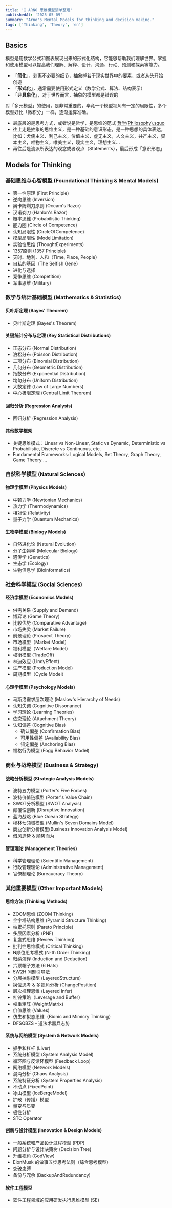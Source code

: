 ```yaml
---
title: '🧠 ARNO 思维模型清单整理'
publishedAt: '2025-05-09'
summary: "Arno's Mental Models for thinking and decision making."
tags: ['Thinking', 'Theory', 'en']
---
```


## Basics

模型是用数学公式和图表展现出来的形式化结构，它能够帮助我们理解世界。掌握和使用模型可以提高我们理解、解释、设计、沟通、行动、预测和探索等能力。

- 「**简化**」，剥离不必要的细节，抽象掉若干现实世界中的要素，或者从头开始创造
- 「**形式化**」，通常需要使用形式定义（数学公式、算法、结构表示）
- 「**非具象化**」，对于世界而言，抽象的模型都是错误的

对「多元模型」的使用，是非常重要的，毕竟一个模型视角有一定的局限性，多个模型好比「微积分」一样，逐渐运算准确。

- 最底层的是思考方式，或者说是哲学，是思维的范式 [哲学(Philosophy).squo](https://www.notion.so/Philosophy-squo-2c7ee9c7e02745579d7bbd88ceb9de14?pvs=21)
- 往上走是抽象的思维主义，是一种基础的意识形态，是一种思想的具体表达，比如：犬儒主义、利己主义，价值主义，虚无主义，人文主义，共产主义，资本主义，唯物主义，唯美主义，现实主义，理想主义…
- 再往后是流派所表达的观念或者观点（Statements），最后形成「意识形态」

## Models for Thinking

### 基础思维与心智模型 (Foundational Thinking & Mental Models)

- 第一性原理 (First Principle)
- 逆向思维 (Inversion)
- 奥卡姆剃刀原则 (Occam's Razor)
- 汉诺剃刀 (Hanlon's Razor)
- 概率思维 (Probabilistic Thinking)
- 能力圈 (Circle of Competence)
- 认知局限性 (CircleOfCompetence)
- 模型局限性 (ModelLimitation)
- 实验性思维 (ThoughtExperiments)
- 1357原则 (1357 Principle)
- 天时、地利、人和（Time, Place, People）
- 自私的基因（The Selfish Gene）
- 进化与选择
- 竞争思维 (Competition)
- 军事思维 (Military)

### 数学与统计基础模型 (Mathematics & Statistics)

#### 贝叶斯定理 (Bayes' Theorem)

- 贝叶斯定理 (Bayes's Theorem)

#### 关键统计分布与定理 (Key Statistical Distributions)

- 正态分布 (Normal Distribution)
- 泊松分布 (Poisson Distribution)
- 二项分布 (Binomial Distribution)
- 几何分布 (Geometric Distribution)
- 指数分布 (Exponential Distribution)
- 均匀分布 (Uniform Distribution)
- 大数定律 (Law of Large Numbers)
- 中心极限定理 (Central Limit Theorem)

#### 回归分析 (Regression Analysis)

- 回归分析 (Regression Analysis)

#### 其他数学框架

- 关键思维模式：Linear vs Non-Linear, Static vs Dynamic, Deterministic vs Probabilistic, Discrete vs Continuous, etc.
- Fundamental Frameworks: Logical Models, Set Theory, Graph Theory, Game Theory ...

### 自然科学模型 (Natural Sciences)

#### 物理学模型 (Physics Models)

- 牛顿力学 (Newtonian Mechanics)
- 热力学 (Thermodynamics)
- 相对论 (Relativity)
- 量子力学 (Quantum Mechanics)

#### 生物学模型 (Biology Models)

- 自然进化论 (Natural Evolution)
- 分子生物学 (Molecular Biology)
- 遗传学 (Genetics)
- 生态学 (Ecology)
- 生物信息学 (Bioinformatics)

### 社会科学模型 (Social Sciences)

#### 经济学模型 (Economics Models)

- 供需关系 (Supply and Demand)
- 博弈论 (Game Theory)
- 比较优势 (Comparative Advantage)
- 市场失灵 (Market Failure)
- 前景理论 (Prospect Theory)
- 市场模型（Market Model）
- 福利模型（Welfare Model）
- 权衡模型 (TradeOff)
- 林迪效应 (LindyEffect)
- 生产模型 (Production Model)
- 周期模型（Cycle Model）

#### 心理学模型 (Psychology Models)

- 马斯洛需求层次理论 (Maslow's Hierarchy of Needs)
- 认知失调 (Cognitive Dissonance)
- 学习理论 (Learning Theories)
- 依恋理论 (Attachment Theory)
- 认知偏差 (Cognitive Bias)
  - 确认偏差 (Confirmation Bias)
  - 可用性偏差 (Availability Bias)
  - 锚定偏差 (Anchoring Bias)
- 福格行为模型 (Fogg Behavior Model)

### 商业与战略模型 (Business & Strategy)

#### 战略分析模型 (Strategic Analysis Models)

- 波特五力模型 (Porter's Five Forces)
- 波特价值链模型 (Porter's Value Chain)
- SWOT分析模型 (SWOT Analysis)
- 颠覆性创新 (Disruptive Innovation)
- 蓝海战略 (Blue Ocean Strategy)
- 穆林七领域模型 (Mullin's Seven Domains Model)
- 商业创新分析模型(Business Innovation Analysis Model)
- 借风造势 & 顺势而为

#### 管理理论 (Management Theories)

- 科学管理理论 (Scientific Management)
- 行政管理理论 (Administrative Management)
- 官僚制理论 (Bureaucracy Theory)

### 其他重要模型 (Other Important Models)

#### 思维方法 (Thinking Methods)

- ZOOM思维 (ZOOM Thinking)
- 金字塔结构思维 (Pyramid Structure Thinking)
- 帕累托原则 (Pareto Principle)
- 多层因素分析 (PNF)
- 复盘式思维 (Review Thinking)
- 批判性思维模式 (Critical Thinking)
- N顺位思考模式 (N-th Order Thinking)
- 归纳演绎 (Induction and Deduction)
- 六顶帽子方法 (6 Hats)
- 5W2H 问题引导法
- 分层抽象模型 (LayeredStructure)
- 换位思考 & 多视角分析 (ChangePosition)
- 层次推理思维 (Layered Infer)
- 杠铃策略（Leverage and Buffer）
- 权重矩阵 (WeightMatrix)
- 价值思维 (Values)
- 仿生和拟态思维（Bionic and Mimicry Thinking）
- DFSQBZS - 道法术器兵志势

#### 系统与网络模型 (System & Network Models)

- 抓手和杠杆 (Liver)
- 系统分析模型 (System Analysis Model)
- 循环图与反馈环模型 (Feedback Loop)
- 网络模型 (Network Models)
- 混沌分析 (Chaos Analysis)
- 系统特征分析 (System Properties Analysis)
- 不动点 (FixedPoint)
- 冰山模型 (IceBergeModel)
- 扩散（传播）模型
- 量变与质变
- 极性分析
- STC Operator

#### 创新与设计模型 (Innovation & Design Models)

- 一般系统和产品设计过程模型 (PDP)
- 问题分析与设计决策树 (Decision Tree)
- 升维视角 (GodView)
- ElonMusk 的做事五步思考法则（综合思考模型）
- 突破束缚
- 备份与冗余 (BackupAndRedundancy)

#### 软件工程模型

- 软件工程领域的应用研发执行思维模型 (SE)
